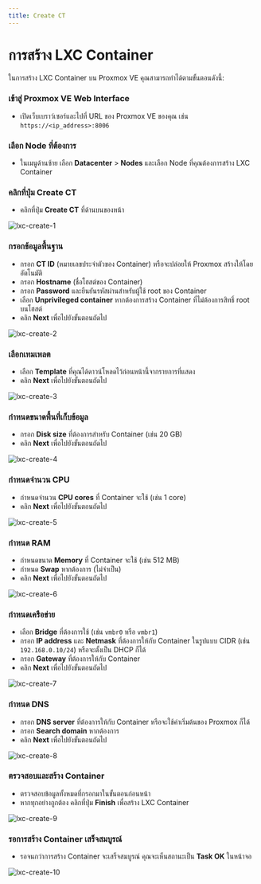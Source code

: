 ```yaml
---
title: Create CT
---
```



# การสร้าง LXC Container

ในการสร้าง LXC Container บน Proxmox VE คุณสามารถทำได้ตามขั้นตอนดังนี้:

<Steps>

### เข้าสู่ Proxmox VE Web Interface

- เปิดเว็บเบราว์เซอร์และไปที่ URL ของ Proxmox VE ของคุณ เช่น `https://<ip_address>:8006`

### เลือก Node ที่ต้องการ

- ในเมนูด้านซ้าย เลือก **Datacenter** > **Nodes** และเลือก Node ที่คุณต้องการสร้าง LXC Container

### คลิกที่ปุ่ม **Create CT**

- คลิกที่ปุ่ม **Create CT** ที่ด้านบนของหน้า

![lxc-create-1](/images/proxmox/lxc-create-1.png)

### กรอกข้อมูลพื้นฐาน

- กรอก **CT ID** (หมายเลขประจำตัวของ Container) หรือจะปล่อยให้ Proxmox สร้างให้โดยอัตโนมัติ
- กรอก **Hostname** (ชื่อโฮสต์ของ Container)
- กรอก **Password** และยืนยันรหัสผ่านสำหรับผู้ใช้ root ของ Container
- เลือก **Unprivileged container** หากต้องการสร้าง Container ที่ไม่ต้องการสิทธิ์ root บนโฮสต์
- คลิก **Next** เพื่อไปยังขั้นตอนถัดไป

![lxc-create-2](/images/proxmox/lxc-create-2.png)

### เลือกเทมเพลต

- เลือก **Template** ที่คุณได้ดาวน์โหลดไว้ก่อนหน้านี้จากรายการที่แสดง
- คลิก **Next** เพื่อไปยังขั้นตอนถัดไป

![lxc-create-3](/images/proxmox/lxc-create-3.png)

### กำหนดขนาดพื้นที่เก็บข้อมูล

- กรอก **Disk size** ที่ต้องการสำหรับ Container (เช่น 20 GB)
- คลิก **Next** เพื่อไปยังขั้นตอนถัดไป

![lxc-create-4](/images/proxmox/lxc-create-4.png)

### กำหนดจำนวน CPU

- กำหนดจำนวน **CPU cores** ที่ Container จะใช้ (เช่น 1 core)
- คลิก **Next** เพื่อไปยังขั้นตอนถัดไป

![lxc-create-5](/images/proxmox/lxc-create-5.png)

### กำหนด RAM

- กำหนดขนาด **Memory** ที่ Container จะใช้ (เช่น 512 MB)
- กำหนด **Swap** หากต้องการ (ไม่จำเป็น)
- คลิก **Next** เพื่อไปยังขั้นตอนถัดไป

![lxc-create-6](/images/proxmox/lxc-create-6.png)

### กำหนดเครือข่าย

- เลือก **Bridge** ที่ต้องการใช้ (เช่น `vmbr0` หรือ `vmbr1`)
- กรอก **IP address** และ **Netmask** ที่ต้องการให้กับ Container ในรูปแบบ CIDR (เช่น `192.168.0.10/24`) หรือจะตั้งเป็น DHCP ก็ได้
- กรอก **Gateway** ที่ต้องการให้กับ Container 
- คลิก **Next** เพื่อไปยังขั้นตอนถัดไป

![lxc-create-7](/images/proxmox/lxc-create-7.png)

### กำหนด DNS

- กรอก **DNS server** ที่ต้องการให้กับ Container หรือจะใช้ค่าเริ่มต้นของ Proxmox ก็ได้
- กรอก **Search domain** หากต้องการ
- คลิก **Next** เพื่อไปยังขั้นตอนถัดไป

![lxc-create-8](/images/proxmox/lxc-create-8.png)

### ตรวจสอบและสร้าง Container

- ตรวจสอบข้อมูลทั้งหมดที่กรอกมาในขั้นตอนก่อนหน้า
- หากทุกอย่างถูกต้อง คลิกที่ปุ่ม **Finish** เพื่อสร้าง LXC Container

![lxc-create-9](/images/proxmox/lxc-create-9.png)

### รอการสร้าง Container เสร็จสมบูรณ์

- รอจนกว่าการสร้าง Container จะเสร็จสมบูรณ์ คุณจะเห็นสถานะเป็น **Task OK** ในหน้าจอ

![lxc-create-10](/images/proxmox/lxc-create-10.png)

</Steps>